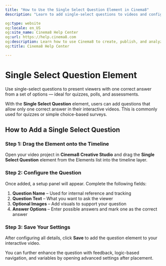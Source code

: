 ---
title: "How to Use the Single Select Question Element in Cinema8"
description: "Learn to add single‑select questions to videos and configure questions. Get instant feedback and apply conditional branching. Visit Cinema8."

og:type: website
og:locale: en_US
og:site_name: Cinema8 Help Center
og:url: https://help.cinema8.com
og:description: Learn how to use Cinema8 to create, publish, and analyze interactive videos.
og:title: Cinema8 Help Center

---


# Single Select Question Element

<Callout type="info">
Use single-select questions to present viewers with one correct answer from a set of options — ideal for quizzes, polls, and assessments.
</Callout>

With the **Single Select Question** element, users can add questions that allow only one correct answer in their interactive videos. This is commonly used for quizzes or simple choice-based surveys.

## How to Add a Single Select Question

<Steps>

### Step 1: Drag the Element onto the Timeline

Open your video project in **Cinema8 Creative Studio** and drag the **Single Select Question** element from the Elements list into the timeline layer.

### Step 2: Configure the Question

Once added, a setup panel will appear. Complete the following fields:

1. **Question Name** – Used for internal reference and tracking
2. **Question Text** – What you want to ask the viewer
3. **Optional Images** – Add visuals to support your question
4. **Answer Options** – Enter possible answers and mark one as the correct answer

### Step 3: Save Your Settings

After configuring all details, click **Save** to add the question element to your interactive video.

</Steps>

<Callout type="default">
You can further enhance the question with feedback, logic-based navigation, and variables by opening advanced settings after placement.
</Callout>